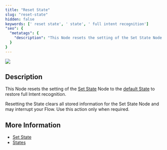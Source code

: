 ```yaml
---
title: "Reset State"
slug: "reset-state"
hidden: false
keywords: [' reset state', ' state', ' full intent recognition']
"seo": {
  "metatags": {
    "description": "This Node resets the setting of the Set State Node to restore full Intent recognition."
  }
}
---
```


<Frame>
  <img class="image-center" src="/_assets/ai/develop/node-reference/logic/reset-state.png" style={{ width: 'auto' }} />
</Frame>

## Description

This Node resets the setting of the [Set State](/ai/agents/test/interaction-panel/state) Node to the [default State](/ai/agents/test/interaction-panel/state)
to restore full Intent recognition.

<Accordion title="Reset State May Affect your Flow">
  Resetting the State clears all stored information for the Set State Node and may interrupt your Flow. Use this action only when required.
</Accordion>

## More Information

- [Set State](/ai/agents/develop/node-reference/logic/set-state)
- [States](/ai/agents/test/interaction-panel/state)